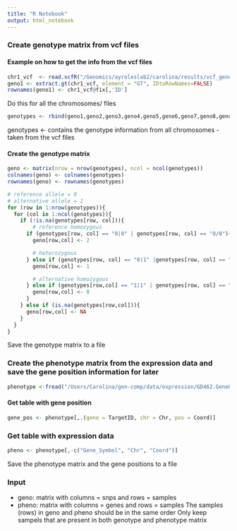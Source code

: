```yaml
---
title: "R Notebook"
output: html_notebook
---
```


### Create genotype matrix from vcf files

#### Example on how to get the info from the vcf files
```r
chr1_vcf  <- read.vcfR("/Genomics/ayroleslab2/carolina/results/vcf_genotypes/subset_vcf/subset/sub_chr1.vcf.gz",verbose=FALSE)
geno1 <- extract.gt(chr1_vcf, element = "GT", IDtoRowNames=FALSE)
rownames(geno1) <- chr1_vcf@fix[,'ID']
```
Do this for all the chromosomes/ files

```r
genotypes <- rbind(geno1,geno2,geno3,geno4,geno5,geno6,geno7,geno8,geno9,geno10,geno11,geno12,geno13,geno14,geno15,geno16,geno17,geno18,geno19,geno20,geno21,geno22)
```

genotypes <- contains the genotype information from all chromosomes - taken from the vcf files

#### Create the genotype matrix
```r
geno <- matrix(nrow = nrow(genotypes), ncol = ncol(genotypes))
colnames(geno) <- colnames(genotypes)
rownames(geno) <- rownames(genotypes)

# reference allele = 0
# alternative allele = 1
for (row in 1:nrow(genotypes)){
  for (col in 1:ncol(genotypes)){
    if (!is.na(genotypes[row, col])){
        # reference homozygous
      if (genotypes[row, col] == "0|0" | genotypes[row, col] == "0/0"){
        geno[row,col] <- 2

        # heterozygous
      } else if (genotypes[row, col] == "0|1" |genotypes[row, col] == "1|0" | genotypes[row, col] == "0/1" |genotypes[row, col] == "1/0"){
        geno[row,col] <- 1

        # alternative homozygous
      } else if (genotypes[row,col] == "1|1" | genotypes[row, col] == "1/1"){
        geno[row,col] <- 0
      }
    } else if (is.na(genotypes[row,col])){
      geno[row,col] <- NA
    }
  }
}
```

Save the genotype matrix to a file

### Create the phenotype matrix from the expression data and save the gene position information for later
```r
phenotype <-fread("/Users/Carolina/gen-comp/data/expression/GD462.GeneQuantRPKM.50FN.samplename.resk10.txt.gz", header = TRUE)
```

#### Get table with gene position
```r
gene_pos <- phenotype[,.(gene = TargetID, chr = Chr, pos = Coord)]
```

### Get table with expression data 
```r
pheno <- phenotype[,-c("Gene_Symbol", "Chr", "Coord")]
```

Save the phenotype matrix and the gene positions to a file


### Input
* geno: matrix with columns = snps and rows = samples
* pheno: matrix with columns = genes and rows = samples
The samples (rows) in geno and pheno should be in the same order
Only keep sampels that are present in both genotype and phenotype matrix
